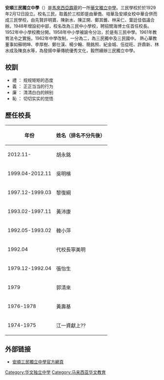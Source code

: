 {{主條目消歧義|'''三民獨中'''、'''安順三民獨立中學'''、'''安順三民'''重定向至此。}}
{{Unreferenced|time=2019-11-16T09:51:28+00:00}}
'''安順三民獨立中學'''（{{lang-en|'''San Min Independent Secondary School'''}}）是[[馬來西亞|馬來西亞]][[霹靂州|霹靂]]的一所[[華文|華文]][[獨立中學|獨立中學]]。三民學校於於1929年2月12日設立。校名三民，取義於三校即是由華僑、培華及安順女校中華合併而成三民學校，由先賢許明寶、陳新水、陳正開、鄭其錐、林采仁、葉廷佳倡議合辦。1948年增設初中部，校名改為三民中小學校，聘招關海博士任首任校長。1952年中小學校務分開。1958年中小學被諭令分治，於是有三民中學。1961年教育法令之實施，1962年中學改制，一分為二，為三民獨中及三民國中。
熱心華教董事如蘇明坤、李厚樹、鄭仕漢、楊少翰、簡銘照、紀金城、伍從旺、許鼎新、林水成及陳良水等，為發揚中華傳統優秀文化，毅然續辦三民獨立中學。

{{Infobox school
|name        = 安順三民獨立中學|
|native_name = {{lang|en|San Min Independent Secondary School}}
|logo   =|
|motto       = [[礼义廉耻|礼 义 廉 耻]]|
|established = 1929年
|re-established =1962年
|type        = [[华文独立中学|华文独立中学]]|
|principal   = 胡永銘
|location    = {{MYS}}[[安順|安順]]<br>JALAN SUNGAI NIBONG, <br>36000 TELUK INTAN, <br>PERAK,MALAYSIA.|
|website     = http://www.sanmin.edu.my
|mapframe-zoom = 16
}}

== 校訓 ==
* 禮 ： 规规矩矩的态度
* 義 ： 正正当当的行为 
* 廉 ： 清清白白的辨别
* 恥 ： 切切实实的觉悟

== 歷任校長 ==
{| class="wikitable"
|-
! 年份!! 姓名（排名不分先後）
|-
| 2012.11- || 胡永銘
|-
| 1999.04-2012.11 || 吳明檳
|-
| 1997.12-1999.03 || 黎復綱
|-
| 1993.02-1997.11 || 黃沛康
|-
| 1992.05-1993.02 || 韓小萍
|-
| 1992.04 || 代校長寧美明
|-
| 1979.12-1992.04 || 張怡生
|-
| 1979 || 郭清來
|-
| 1976-1978 || 黃壽基
|-
| 1974-1975 || 江一資獻上??
|}

== 外部链接 ==
* [http://www.sanmin.edu.my 安順三民獨立中學官方網頁]{{Wayback|url=http://www.sanmin.edu.my/ |date=20200228055209 }}

{{马来西亚华文独中}}

[[Category:华文独立中学|Category:华文独立中学]]
[[Category:马来西亚华文教育|Category:马来西亚华文教育]]